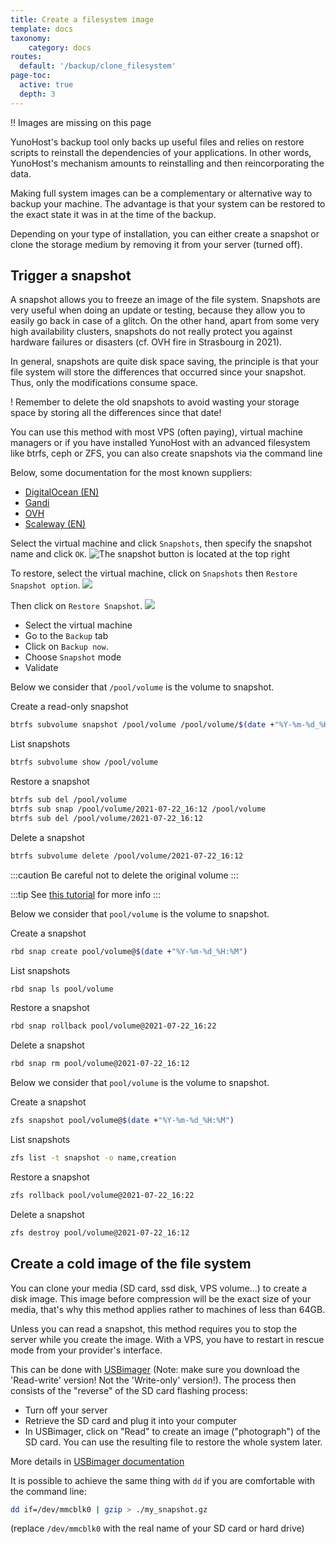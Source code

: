 ```yaml
---
title: Create a filesystem image
template: docs
taxonomy:
    category: docs
routes:
  default: '/backup/clone_filesystem'
page-toc:
  active: true
  depth: 3
---
```




!! Images are missing on this page

YunoHost's backup tool only backs up useful files and relies on restore scripts to reinstall the dependencies of your applications. In other words, YunoHost's mechanism amounts to reinstalling and then reincorporating the data.

Making full system images can be a complementary or alternative way to backup your machine. The advantage is that your system can be restored to the exact state it was in at the time of the backup.

Depending on your type of installation, you can either create a snapshot or clone the storage medium by removing it from your server (turned off).

## Trigger a snapshot

A snapshot allows you to freeze an image of the file system. Snapshots are very useful when doing an update or testing, because they allow you to easily go back in case of a glitch. On the other hand, apart from some very high availability clusters, snapshots do not really protect you against hardware failures or disasters (cf. OVH fire in Strasbourg in 2021).

In general, snapshots are quite disk space saving, the principle is that your file system will store the differences that occurred since your snapshot. Thus, only the modifications consume space.

! Remember to delete the old snapshots to avoid wasting your storage space by storing all the differences since that date!

You can use this method with most VPS (often paying), virtual machine managers or if you have installed YunoHost with an advanced filesystem like btrfs, ceph or ZFS, you can also create snapshots via the command line

<Tabs>
<TabItem value="vps" label="VPS">

  Below, some documentation for the most known suppliers:
  * [DigitalOcean (EN)](https://docs.digitalocean.com/products/images/snapshots/)
  * [Gandi](https://docs.gandi.net/fr/simple_hosting/operations_courantes/snapshots.html)
  * [OVH](https://docs.ovh.com/fr/vps/snapshot-vps/)
  * [Scaleway (EN)](https://www.scaleway.com/en/docs/backup-your-data-with-snapshots/)

</TabItem>
<TabItem value="virtualbox" label="VirtualBox">

  Select the virtual machine and click `Snapshots`, then specify the snapshot name and click `OK`.
  ![The snapshot button is located at the top right](/img/grav/administrate/specific_use_cases/virtualbox-snapshot2.webp)

  To restore, select the virtual machine, click on `Snapshots` then `Restore Snapshot option`.
  ![](/img/grav/administrate/specific_use_cases/virtualbox-snapshot3.webp)

  Then click on `Restore Snapshot`.
  ![](/img/grav/administrate/specific_use_cases/virtualbox-snapshot4.webp)

</TabItem>
<TabItem value="proxmox" label="Proxmox">

  * Select the virtual machine
  * Go to the `Backup` tab
  * Click on `Backup now`.
  * Choose `Snapshot` mode
  * Validate

</TabItem>
<TabItem value="btrfs" label="BTRFS">

  Below we consider that `/pool/volume` is the volume to snapshot.

  Create a read-only snapshot

  ```bash
  btrfs subvolume snapshot /pool/volume /pool/volume/$(date +"%Y-%m-%d_%H:%M")
  ```

  List snapshots

  ```bash
  btrfs subvolume show /pool/volume
  ```

  Restore a snapshot

  ```bash
  btrfs sub del /pool/volume
  btrfs sub snap /pool/volume/2021-07-22_16:12 /pool/volume
  btrfs sub del /pool/volume/2021-07-22_16:12
  ```

  Delete a snapshot

  ```bash
  btrfs subvolume delete /pool/volume/2021-07-22_16:12
  ```

:::caution
  Be careful not to delete the original volume
:::

:::tip
  See [this tutorial](https://www.linux.com/training-tutorials/how-create-and-manage-btrfs-snapshots-and-rollbacks-linux-part-2/) for more info
:::

</TabItem>
<TabItem value="ceph" label="CEPH">

  Below we consider that `pool/volume` is the volume to snapshot.

  Create a snapshot

  ```bash
  rbd snap create pool/volume@$(date +"%Y-%m-%d_%H:%M")
  ```

  List snapshots

  ```bash
  rbd snap ls pool/volume
  ```

  Restore a snapshot

  ```bash
  rbd snap rollback pool/volume@2021-07-22_16:22
  ```

  Delete a snapshot

  ```bash
  rbd snap rm pool/volume@2021-07-22_16:12
  ```

</TabItem>
<TabItem value="zfs" label="ZFS">

  Below we consider that `pool/volume` is the volume to snapshot.

  Create a snapshot

  ```bash
  zfs snapshot pool/volume@$(date +"%Y-%m-%d_%H:%M")
  ```

  List snapshots

  ```bash
  zfs list -t snapshot -o name,creation
  ```
  Restore a snapshot

  ```bash
  zfs rollback pool/volume@2021-07-22_16:22
  ```

  Delete a snapshot

  ```bash
  zfs destroy pool/volume@2021-07-22_16:12
  ```

</TabItem>
</Tabs>


## Create a cold image of the file system 

You can clone your media (SD card, ssd disk, VPS volume...) to create a disk image. This image before compression will be the exact size of your media, that's why this method applies rather to machines of less than 64GB.

Unless you can read a snapshot, this method requires you to stop the server while you create the image. With a VPS, you have to restart in rescue mode from your provider's interface.

<Tabs>
<TabItem value="usbimage" label="With USBimager">

This can be done with [USBimager](https://bztsrc.gitlab.io/usbimager/) (Note: make sure you download the 'Read-write' version! Not the 'Write-only' version!). The process then consists of the "reverse" of the SD card flashing process:
- Turn off your server
- Retrieve the SD card and plug it into your computer
- In USBimager, click on "Read" to create an image ("photograph") of the SD card. You can use the resulting file to restore the whole system later.

More details in [USBimager documentation](https://gitlab.com/bztsrc/usbimager/#creating-backup-image-file-from-device)
</TabItem>
<TabItem value="dd" label="In command line with dd">

It is possible to achieve the same thing with `dd` if you are comfortable with the command line:

```bash
dd if=/dev/mmcblk0 | gzip > ./my_snapshot.gz
```

(replace `/dev/mmcblk0` with the real name of your SD card or hard drive)

</TabItem>
</Tabs>

